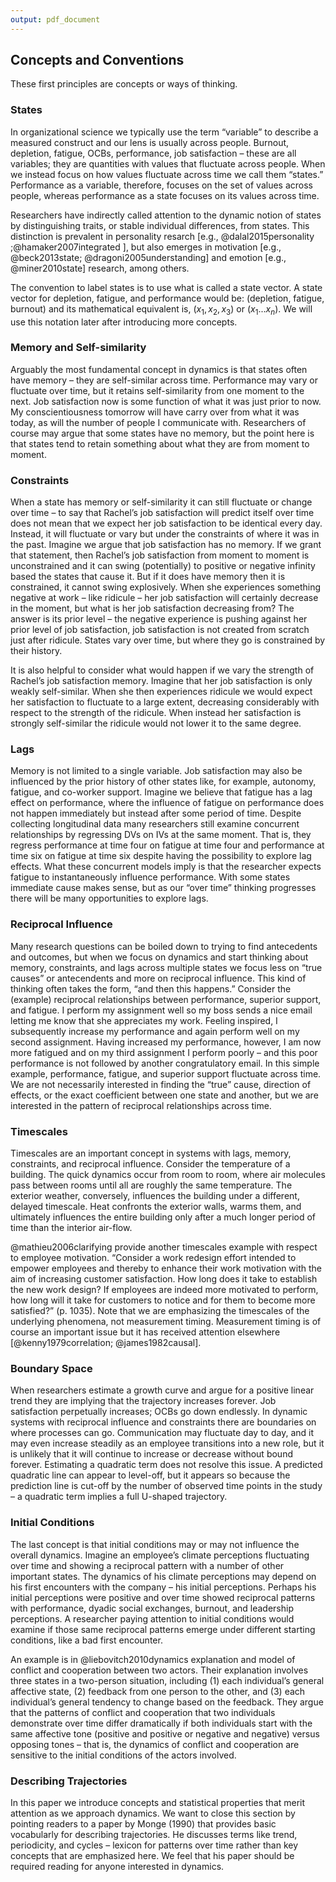 ```yaml
---
output: pdf_document
---
```


## Concepts and Conventions

These first principles are concepts or ways of thinking.

### States

In organizational science we typically use the term "variable" to describe a measured construct and our lens is usually across people. Burnout, depletion, fatigue, OCBs, performance, job satisfaction -- these are all variables; they are quantities with values that fluctuate across people. When we instead focus on how values fluctuate across time we call them "states." Performance as a variable, therefore, focuses on the set of values across people, whereas performance as a state focuses on its values across time. 

Researchers have indirectly called attention to the dynamic notion of states by distinguishing traits, or stable individual differences, from states. This distinction is prevalent in personality resarch [e.g., @dalal2015personality ;@hamaker2007integrated ], but also emerges in motivation [e.g., @beck2013state; @dragoni2005understanding] and emotion [e.g., @miner2010state] research, among others.

The convention to label states is to use what is called a state vector. A state vector for depletion, fatigue, and performance would be: (depletion, fatigue, burnout) and its mathematical equivalent is, $(x_1, x_2, x_3)$ or $(x_1 ...x_n)$. We will use this notation later after introducing more concepts.

### Memory and Self-similarity

Arguably the most fundamental concept in dynamics is that states often have memory -- they are self-similar across time. Performance may vary or fluctuate over time, but it retains self-similarity from one moment to the next. Job satisfaction now is some function of what it was just prior to now. My conscientiousness tomorrow will have carry over from what it was today, as will the number of people I communicate with. Researchers of course may argue that some states have no memory, but the point here is that states tend to retain something about what they are from moment to moment. 

### Constraints

When a state has memory or self-similarity it can still fluctuate or change over time -- to say that Rachel's job satisfaction will predict itself over time does not mean that we expect her job satisfaction to be identical every day. Instead, it will fluctuate or vary but under the constraints of where it was in the past. Imagine we argue that job satisfaction has no memory. If we grant that statement, then Rachel's job satisfaction from moment to moment is unconstrained and it can swing (potentially) to positive or negative infinity based the states that cause it. But if it does have memory then it is constrained, it cannot swing explosively. When she experiences something negative at work -- like ridicule -- her job satisfaction will certainly decrease in the moment, but what is her job satisfaction decreasing from? The answer is its prior level -- the negative experience is pushing against her prior level of job satisfaction, job satisfaction is not created from scratch just after ridicule. States vary over time, but where they go is constrained by their history.

It is also helpful to consider what would happen if we vary the strength of Rachel's job satisfaction memory. Imagine that her job satisfaction is only weakly self-similar. When she then experiences ridicule we would expect her satisfaction to fluctuate to a large extent, decreasing considerably with respect to the strength of the ridicule. When instead her satisfaction is strongly self-similar the ridicule would not lower it to the same degree.

### Lags

Memory is not limited to a single variable. Job satisfaction may also be influenced by the prior history of other states like, for example, autonomy, fatigue, and co-worker support. Imagine we believe that fatigue has a lag effect on performance, where the influence of fatigue on performance does not happen immediately but instead after some period of time. Despite collecting longitudinal data many researchers still examine concurrent relationships by regressing DVs on IVs at the same moment. That is, they regress performance at time four on fatigue at time four and performance at time six on fatigue at time six despite having the possibility to explore lag effects. What these concurrent models imply is that the researcher expects fatigue to instantaneously influence performance. With some states immediate cause makes sense, but as our "over time" thinking progresses there will be many opportunities to explore lags. 

### Reciprocal Influence

Many research questions can be boiled down to trying to find antecedents and outcomes, but when we focus on dynamics and start thinking about memory, constraints, and lags across multiple states we focus less on "true causes" or antecendents and more on reciprocal influence. This kind of thinking often takes the form, "and then this happens." Consider the (example) reciprocal relationships between performance, superior support, and fatigue. I perform my assignment well so my boss sends a nice email letting me know that she appreciates my work. Feeling inspired, I subsequently increase my performance and again perform well on my second assignment. Having increased my performance, however, I am now more fatigued and on my third assignment I perform poorly -- and this poor performance is not followed by another congratulatory email. In this simple example, performance, fatigue, and superior support fluctuate across time. We are not necessarily interested in finding the "true" cause, direction of effects, or the exact coefficient between one state and another, but we are interested in the pattern of reciprocal relationships across time. 

### Timescales

Timescales are an important concept in systems with lags, memory, constraints, and reciprocal influence. Consider the temperature of a building. The quick dynamics occur from room to room, where air molecules pass between rooms until all are roughly the same temperature. The exterior weather, conversely, influences the building under a different, delayed timescale. Heat confronts the exterior walls, warms them, and ultimately influences the entire building only after a much longer period of time than the interior air-flow. 

@mathieu2006clarifying provide another timescales example with respect to employee motivation. "Consider a work redesign effort intended to empower employees and thereby to enhance their work motivation with the aim of increasing customer satisfaction. How long does it take to establish the new work design? If employees are indeed more motivated to perform, how long will it take for customers to notice and for them to become more satisfied?" (p. 1035). Note that we are emphasizing the timescales of the underlying phenomena, not measurement timing. Measurement timing is of course an important issue but it has received attention elsewhere [@kenny1979correlation; @james1982causal].

### Boundary Space

When researchers estimate a growth curve and argue for a positive linear trend they are implying that the trajectory increases forever. Job satisfaction perpetually increases; OCBs go down endlessly. In dynamic systems with reciprocal influence and constraints there are boundaries on where processes can go. Communication may fluctuate day to day, and it may even increase steadily as an employee transitions into a new role, but it is unlikely that it will continue to increase or decrease without bound forever. Estimating a quadratic term does not resolve this issue. A predicted quadratic line can appear to level-off, but it appears so because the prediction line is cut-off by the number of observed time points in the study -- a quadratic term implies a full U-shaped trajectory. 

### Initial Conditions

The last concept is that initial conditions may or may not influence the overall dynamics. Imagine an employee's climate perceptions fluctuating over time and showing a reciprocal pattern with a number of other important states. The dynamics of his climate perceptions may depend on his first encounters with the company -- his initial perceptions. Perhaps his initial perceptions were positive and over time showed reciprocal patterns with performance, dyadic social exchanges, burnout, and leadership perceptions. A researcher paying attention to initial conditions would examine if those same reciprocal patterns emerge under different starting conditions, like a bad first encounter.

An example is in @liebovitch2010dynamics explanation and model of conflict and cooperation between two actors. Their explanation involves three states in a two-person situation, including (1) each individual's general affective state, (2) feedback from one person to the other, and (3) each individual's general tendency to change based on the feedback. They argue that the patterns of conflict and cooperation that two individuals demonstrate over time differ dramatically if both individuals start with the same affective tone (positive and positive or negative and negative) versus opposing tones -- that is, the dynamics of conflict and cooperation are sensitive to the initial conditions of the actors involved. 

### Describing Trajectories

In this paper we introduce concepts and statistical properties that merit attention as we approach dynamics. We want to close this section by pointing readers to a paper by Monge (1990) that provides basic vocabularly for describing trajectories. He discusses terms like trend, periodicity, and cycles -- lexicon for patterns over time rather than key concepts that are emphasized here. We feel that his paper should be required reading for anyone interested in dynamics. 

